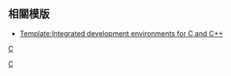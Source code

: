 {{navbox
|name   = C语言
|title  = [[C語言]]
|state  = {{{state|autocollapse}}}
| bodyclass = hlist

| above =
*[[C程序设计语言 (书)|《C程序设计语言》]]（K&R C）
*[[C语言的历史|历史]]
*[[ANSI C]]
*[[C99]]
*[[C11 (C语言标准)|C11]]
*[[C18 (C语言标准)|C18]]
*[[嵌入式C语言]]
*[[MISRA C]]

|group2 = 特性
|list2  = 
*[[List of C functions|Functions]]
*[[头文件]]
*[[字符串]]
*[[C syntax|Syntax]]
*[[C preprocessor|Preprocessor]]
*[[数据类型 (C语言)|数据类型]]
*[[指针]]


|group3 = [[:Category:C函式庫|函式庫]]
|list3  = 
*[[GNU C 函式庫|glibc]]
*[[C標準程式庫]]
*[[C POSIX library]]
*[[Dietlibc]]
*[[uClibc]]
*[[Newlib]]
*[[Embedded GLIBC|EGLIBC]]
*[[Bionic (軟體)|Bionic]]
*[[klibc]]
*[[musl]]

| group4 = [[:Category:C編譯器|編譯器]]
| list4  = 
*[[Clang]]
*[[GNU Compiler Collection|GCC]]
*[[Microsoft Visual C++#MSC版本列表|Microsoft MSC编译器]]
*[[Intel C++編譯器]]
*[[Borland Turbo C]]
*[[LCC (compiler)|LCC]]
*[[Pelles C]]
*[[Portable C Compiler|PCC]]
*[[Tiny C Compiler|TCC]]
*[[C++/CLI]]
*[[C++/CX]]
*[[Watcom C/C++ compiler]]

|group5 = C與其他的程式語言
|list5  = 
*C与[[C++]]
**[[C与C++的兼容性|兼容性]]
**[[C和C++運算子|運算子]]
*{{le|Pascal与C的比较|Comparison of Pascal and C}}
*[[C to Java byte-code compiler]]

|group6 = 派生的程式語言
|list6  = 
*[[C++]]
*[[C♯]]
*[[Objective-C]]
*[[D語言]]
*{{le|Alef|Alef (programming language)}}
*[[Limbo]]
*[[Go]]
*[[Vala]]

|below = 
*[[:Template:Integrated development environments for C and C++|C/C++的整合開發環境]]
*{{icon|Category}}  '''[[:Category:C語言|分类]]'''
}}<noinclude>

==相關模版==
* [[Template:Integrated development environments for C and C++]]

[[category:C語言|C]]
[[Category:电脑模板|C]]
</noinclude>